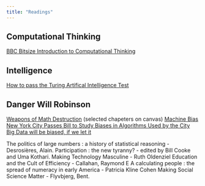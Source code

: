 ```yaml
---
title: "Readings"
---
```


## Computational Thinking
[BBC Bitsize Introduction to Computational Thinking](https://www.bbc.co.uk/education/guides/zp92mp3/revision)

## Intelligence
[How to pass the Turing Artifical Intelligence Test](https://www.wired.com/2012/06/pass-turing-ai-test/)

## Danger Will Robinson

[Weapons of Math Destruction](https://weaponsofmathdestructionbook.com/) (selected chapeters on canvas)
[Machine Bias](https://www.propublica.org/article/machine-bias-risk-assessments-in-criminal-sentencing)
[New York City Passes Bill to Study Biases in Algorithms Used by the City](https://motherboard.vice.com/en_us/article/xw4xdw/new-york-city-algorithmic-bias-bill-law)
[Big Data will be biased, if we let it](https://towardsdatascience.com/bias-in-big-data-for-the-non-tech-90fc53729025)

The politics of large numbers : a history of statistical reasoning -Desrosières, Alain.
Participation : the new tyranny? - edited by Bill Cooke and Uma Kothari.
Making Technology Masculine - Ruth Oldenziel
Education and the Cult of Efficiency - Callahan, Raymond E
A calculating people : the spread of numeracy in early America - Patricia Kline Cohen
Making Social Science Matter - Flyvbjerg, Bent.